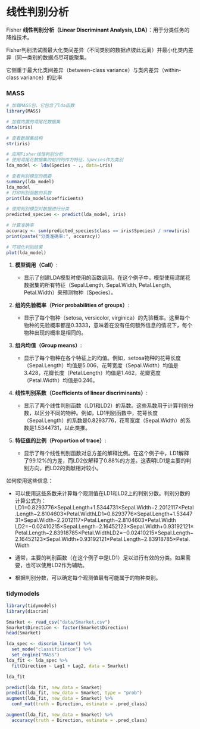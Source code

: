 # 线性判别分析

Fisher **线性判别分析（Linear Discriminant Analysis, LDA）**：用于分类任务的降维技术。

Fisher判别法试图最大化类间差异（不同类别的数据点彼此远离）并最小化类内差异（同一类别的数据点尽可能聚集。

它侧重于最大化类间差异（between-class variance）与类内差异（within-class variance）的比率

### MASS

```r
# 加载MASS包，它包含了lda函数
library(MASS)

# 加载内置的鸢尾花数据集
data(iris)

# 查看数据集结构
str(iris)

# 应用Fisher线性判别分析
# 使用鸢尾花数据集的前四列作为特征，Species作为类别
lda_model <- lda(Species ~ ., data=iris)

# 查看判别模型的摘要
summary(lda_model)
lda_model
# 打印判别函数的系数
print(lda_model$coefficients)

# 使用判别模型对数据进行分类
predicted_species <- predict(lda_model, iris)

# 计算准确率
accuracy <- sum(predicted_species$class == iris$Species) / nrow(iris)
print(paste("分类准确率:", accuracy))

# 可视化判别结果
plot(lda_model)
```

1.  **模型调用（Call）**:

    -   显示了创建LDA模型时使用的函数调用。在这个例子中，模型使用鸢尾花数据集的所有特征（Sepal.Length, Sepal.Width, Petal.Length, Petal.Width）来预测物种（Species）。

2.  **组的先验概率（Prior probabilities of groups）**:

    -   显示了每个物种（setosa, versicolor, virginica）的先验概率。这里每个物种的先验概率都是0.3333，意味着在没有任何额外信息的情况下，每个物种出现的概率是相同的。

3.  **组内均值（Group means）**:

    -   显示了每个物种在各个特征上的均值。例如，setosa物种的花萼长度（Sepal.Length）均值是5.006，花萼宽度（Sepal.Width）均值是3.428，花瓣长度（Petal.Length）均值是1.462，花瓣宽度（Petal.Width）均值是0.246。

4.  **线性判别系数（Coefficients of linear discriminants）**:

    -   显示了两个线性判别函数（LD1和LD2）的系数。这些系数用于计算判别分数，以区分不同的物种。例如，LD1判别函数中，花萼长度（Sepal.Length）的系数是0.8293776，花萼宽度（Sepal.Width）的系数是1.5344731，以此类推。

5.  **特征值的比例（Proportion of trace）**:

    -   显示了每个线性判别函数对总方差的解释比例。在这个例子中，LD1解释了99.12%的方差，而LD2仅解释了0.88%的方差。这表明LD1是主要的判别方向，而LD2的贡献相对较小。

如何使用这些信息：

-   可以使用这些系数来计算每个观测值在LD1和LD2上的判别分数。判别分数的计算公式为： LD1=0.8293776×Sepal.Length+1.5344731×Sepal.Width−2.2012117×Petal.Length−2.8104603×Petal.WidthLD1=0.8293776×Sepal.Length+1.5344731×Sepal.Width−2.2012117×Petal.Length−2.8104603×Petal.Width LD2=−0.02410215×Sepal.Length−2.16452123×Sepal.Width+0.93192121×Petal.Length−2.83918785×Petal.WidthLD2=−0.02410215×Sepal.Length−2.16452123×Sepal.Width+0.93192121×Petal.Length−2.83918785×Petal.Width

-   通常，主要的判别函数（在这个例子中是LD1）足以进行有效的分类。如果需要，也可以使用LD2作为辅助。

-   根据判别分数，可以确定每个观测值最有可能属于的物种类别。

### tidymodels

```r
library(tidymodels)
library(discrim)
```

```r
Smarket <- read_csv("data/Smarket.csv")
Smarket$Direction <- factor(Smarket$Direction)
head(Smarket)
```

```r
lda_spec <- discrim_linear() %>%
  set_mode("classification") %>%
  set_engine("MASS")
lda_fit <- lda_spec %>%
  fit(Direction ~ Lag1 + Lag2, data = Smarket)

lda_fit
```

```r
predict(lda_fit, new_data = Smarket)
predict(lda_fit, new_data = Smarket, type = "prob")
augment(lda_fit, new_data = Smarket) %>%
  conf_mat(truth = Direction, estimate = .pred_class) 

augment(lda_fit, new_data = Smarket) %>%
  accuracy(truth = Direction, estimate = .pred_class) 
```
